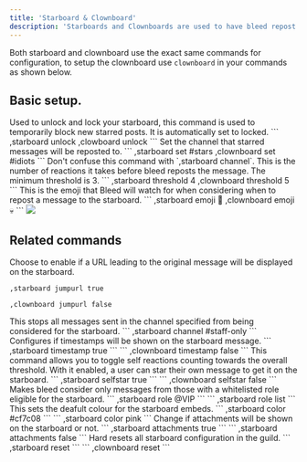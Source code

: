 ```yaml
---
title: 'Starboard & Clownboard'
description: 'Starboards and Clownboards are used to have bleed repost messages that have hit a certain amount of a certain reaction to a channel of your choice.'
---
```

<Info>Both starboard and clownboard use the exact same commands for configuration, to setup the clownboard use `clownboard` in your commands as shown below. </Info>

## Basic setup.

<Steps>
  <Step title="Unlock the starboard.">
    Used to unlock and lock your starboard, this command is used to temporarily block new starred posts. It is automatically set to locked.
    ```
    ,starboard unlock
    ,clowboard unlock
    ```
  </Step>
  <Step title="Set the starboard channel.">
    Set the channel that starred messages will be reposted to.
    ```
    ,starboard set #stars
    ,clownboard set #idiots
    ```
    <Warning>Don't confuse this command with `,starboard channel`.</Warning>
  </Step>
  <Step title="Set the threshold.">
    This is the number of reactions it takes before bleed reposts the message. The minimum threshold is 3.
    ```
    ,starboard threshold 4
    ,clownboard threshold 5
    ```
  </Step>
  <Step title="Set the emoji.">
    This is the emoji that Bleed will watch for when considering when to repost a message to the starboard.
    ```
    ,starboard emoji 🌟
    ,clownboard emoji 💀
    ```
  </Step>
</Steps>

<Frame caption="Basic Setup" type="glass">
  <img src="https://cdn.discordapp.com/attachments/1176141361678913577/1262174608581202033/image.png?ex=6695a334&is=669451b4&hm=9c9a51d3bf75bc08be78c0f0f707077ee77b9d5eb108dff05d7f6d7f015c28f2&" />
</Frame>

## Related commands
<AccordionGroup>
  <Accordion title="Toggle starboard message link">
   Choose to enable if a URL leading to the original message will be displayed on the starboard.

   ```
   ,starboard jumpurl true
   ```
   ```
   ,clownboard jumpurl false
   ```

  </Accordion>

  <Accordion title="Blacklist a channel">
    This stops all messages sent in the channel specified from being considered for the starboard.
    ```
    ,starboard channel #staff-only
    ```
  </Accordion>

  <Accordion title="Enable or disable timestamps">
    Configures if timestamps will be shown on the starboard message.
    ```
   ,starboard timestamp true
   ```
   ```
   ,clownboard timestamp false
   ```
  </Accordion>
  <Accordion title="Toggle watching of self reactions">
    This command allows you to toggle self reactions counting towards the overall threshold. With it enabled, a user can star their own message to get it on the starboard.
    ```
   ,starboard selfstar true
   ```
   ```
   ,clownboard selfstar false
   ```
  </Accordion>
  <Accordion title="Only allow certain roles to be published">
    Makes bleed consider only messages from those with a whitelisted role eligible for the starboard. 
    ```
   ,starboard role @VIP
   ```
   ```
   ,starboard role list
   ```
  </Accordion>
  <Accordion title="Set the embed colour">
    This sets the deafult colour for the starboard embeds. 
    ```
   ,starboard color #cf7c08
   ```
   ```
   ,starboard color pink
   ```
  </Accordion>
    <Accordion title="Toggle showing of attachments">
    Change if attachments will be shown on the starboard or not. 
    ```
   ,starboard attachments true
   ```
   ```
   ,starboard attachments false
   ```
  </Accordion>
  <Accordion title="Reset all starboard configuration">
    Hard resets all starboard configuration in the guild. 
    ```
   ,starboard reset
   ```
   ```
   ,clownboard reset
   ```
  </Accordion>
</AccordionGroup>


